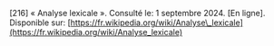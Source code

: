 \[216\]	« Analyse lexicale ». Consulté le: 1 septembre 2024\. \[En ligne\]. Disponible sur: [https://fr.wikipedia.org/wiki/Analyse\_lexicale](https://fr.wikipedia.org/wiki/Analyse_lexicale)